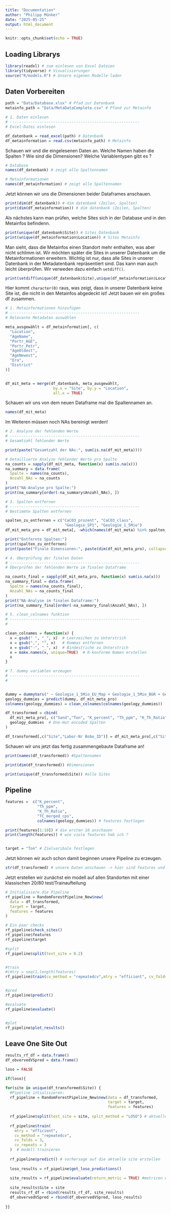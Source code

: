 ```yaml
---
title: "Documentation"
author: "Philipp Münker"
date: "2025-05-25"
output: html_document
---
```


```r
knitr::opts_chunk$set(echo = TRUE)
```

## Loading Librarys 

```r

library(readxl) # zum einlesen von Excel Dateien 
library(tidyverse) # Visualisierungen 
source("R/models.R") # Unsere eigenen Modelle laden 
```

## Daten Vorbereiten 

```r

path = "Data/Database.xlsx" # Pfad zur Datenbank 
metainfo_path = "Data/MetaDataComplete.csv" # Pfand zur Metainfo 

# 1. Daten einlesen
# ---------------------------------------------------------
# Excel-Datei einlesen

df_datenbank = read_excel(path) # Datenbank
df_metainformation = read.csv(metainfo_path) # Metainfo
```
Schauen wir und die eingelesenen Daten an. 
Welche Namen haben die Spalten ? Wie sind die Dimensionen? Welche Variablentypen gibt es ?


```r
# Database 
names(df_datenbank) # zeigt alle Spaltennamen
```


```r
# Metainformationen 
names(df_metainformation) # zeigt alle Spaltennamen
```

Jetzt können wir uns die Dimensionen beider Dataframes anschauen. 
```r

print(dim(df_datenbank)) # dim datenbank (Zeilen, Spalten)
print(dim(df_metainformation)) # dim datenbank (Zeilen, Spalten)
```

Als nächstes kann man prüfen, welche Sites sich in der Database und in den 
Metainfos befindenn. 

```r

print(unique(df_datenbank$Site)) # Sites Datenbank
print(unique(df_metainformation$Location)) # Sites Metainfo 
```
Man sieht, dass die Metainfos einen Standort mehr enthalten, was aber nicht schlimm ist. Wir möchten später die Sites in unserer Datenbank um die Metainformationen erweitern. Wichtig ist nur, dass alle Sites in unserer Datenbank in der Metadatenbank repräsentiert sind. Das kann man auch leicht überprüfen. Wir verweden dazu einfach `setdiff()`. 

```r

print(setdiff(unique(df_datenbank$Site),unique(df_metainformation$Location) )) # 
```
Hier kommt `character(0)` raus, was zeigt, dass in unserer Datenbank keine Site ist, die nicht in den Metainfos abgedeckt ist! 
Jetzt bauen wir ein großes df zusammen. 


```r

# 1. Metainformationen hinzufügen
# ---------------------------------------------------------
# Relevante Metadaten auswählen

meta_ausgewählt = df_metainformation[, c(
  "Location",
  "AgeName",
  "Portr_AGE",
  "Portr_Petr",
  "AgeOldest",
  "AgeNewest",
  "Era",
  "District"
)]


df_mit_meta = merge(df_datenbank, meta_ausgewählt, 
                     by.x = "Site", by.y = "Location", 
                     all.x = TRUE)


```
Schauen wir uns von dem neuen Dataframe mal die Spaltennamen an. 

```r

names(df_mit_meta)

```

Im Weiteren müssen noch NAs bereinigt werden! 

```r
# 2. Analyse der fehlenden Werte
# ---------------------------------------------------------
# Gesamtzahl fehlender Werte

print(paste("Gesamtzahl der NAs:", sum(is.na(df_mit_meta))))

# Detaillierte Analyse fehlender Werte pro Spalte
na_counts = sapply(df_mit_meta, function(x) sum(is.na(x)))
na_summary = data.frame(
  Spalte = names(na_counts),
  Anzahl_NAs = na_counts
)
print("NA-Analyse pro Spalte:")
print(na_summary[order(-na_summary$Anzahl_NAs), ])
```


```r

# 3. Spalten entfernen
# ---------------------------------------------------------
# Bestimmte Spalten entfernen

spalten_zu_entfernen = c("CaCO3_prozent", "CaCO3_class", 
                          "Geologie_SP1", "Geologie_1_5Mio")
df_mit_meta_pro = df_mit_meta[, -which(names(df_mit_meta) %in% spalten_zu_entfernen)]

print("Entfernte Spalten:")
print(spalten_zu_entfernen)
print(paste("Finale Dimensionen:", paste(dim(df_mit_meta_pro), collapse=" x ")))
```

```r
# 4. Überprüfung der finalen Daten
# ---------------------------------------------------------
# Überprüfen der fehlenden Werte im finalen Dataframe

na_counts_final = sapply(df_mit_meta_pro, function(x) sum(is.na(x)))
na_summary_final = data.frame(
  Spalte = names(na_counts_final),
  Anzahl_NAs = na_counts_final
)
print("NA-Analyse im finalen Dataframe:")
print(na_summary_final[order(-na_summary_final$Anzahl_NAs), ])


```


```r
# 5. clean_colnames funktion
# ---------------------------------------------------------
# 

clean_colnames = function(x) {
  x = gsub(" ", "_", x)  # Leerzeichen zu Unterstrich
  x = gsub(",", "", x)   # Kommas entfernen
  x = gsub("-", "_", x)  # Bindestriche zu Unterstrich
  x = make.names(x, unique=TRUE)  # R-konforme Namen erstellen
  x
}

```


```r
# 7. dummy variablen erzeugen 
# ---------------------------------------------------------
# 


dummy = dummyVars(" ~ Geologie_1_5Mio_EU_Map + Geologie_1_5Mio_BGR + Geologie_SP2_Substrat + AgeName + Portr_Petr + Era + District", data = df_mit_meta_pro)
geology_dummies = predict(dummy, df_mit_meta_pro)
colnames(geology_dummies) = clean_colnames(colnames(geology_dummies))

df_transformed = cbind(
  df_mit_meta_pro[, c("Sand","Ton", "K_percent", "Th_ppm", "K_Th_Ratio", "TC_merged_cps")],  # numerische Spalten
  geology_dummies  # One-Hot encoded Spalten
)

df_transformed[,c("Site","Labor-Nr Bobo_ID")] = df_mit_meta_pro[,c("Site","Labor-Nr Bobo_ID")]

```

Schauen wir uns jetzt das fertig zusammengebaute Dataframe an! 


```r

print(names(df_transformed)) #Spaltennamen 

print(dim(df_transformed)) #Dimensionen  

print(unique(df_transformed$Site)) #alle Sites 

```


## Pipeline 

```r
features =  c("K_percent",
              "Th_ppm",
              "K_Th_Ratio",
              "TC_merged_cps",
              colnames(geology_dummies)) # features festlegen 

print(features[1:10]) # die ersten 10 anschauen 
print(length(features)) # wie viele features hab ich ? 


target = "Ton" # Zielvaribale festlegen  
```
Jetzt können wir auch schon damit beginnen unsere Pipeline zu erzeugen. 

```r

str(df_transformed) # unsere Daten anschauen -> hier sind features und Target enthalten ! 

```

Jetzt erstellen wir zunächst ein modell auf allen Standorten mit einer klassischen 20/80 test/Trainaufteilung


```r
# Initialisiere die Pipeline 
rf_pipeline = RandomForestPipeline_New$new(
  data = df_transformed, 
  target = target, 
  features = features
)

# Ein paar checks 
rf_pipeline$check_sites()
rf_pipeline$features
rf_pipeline$target

#split
rf_pipeline$split(test_site = 0.2)


#train
#(mtry = seq(1,length(features)
rf_pipeline$train(cv_method = "repeatedcv",mtry = "efficient", cv_folds = 3, cv_repeats = 3)


#pred
rf_pipeline$predict()

#evaluate 
rf_pipeline$evaluate()


#plot
rf_pipeline$plot_results()


```

## Leave One Site Out 

```r


results_rf_df = data.frame()
df_obvervedVSpred = data.frame()

loso = FALSE

if(loso){

for(site in unique(df_transformed$Site)) {
  #Pipeline intialisieren:
  rf_pipeline = RandomForestPipeline_New$new(data = df_transformed,
                                             target = target,
                                             features = features)
  
  rf_pipeline$split(test_site = site, split_method = "LOSO") # aktuelle site aus dem training auslassen
  
  rf_pipeline$train(
    mtry = "efficient",
    cv_method = "repeatedcv",
    cv_folds = 3,
    cv_repeats = 3
  )  # modell trainieren
  
  rf_pipeline$predict() # vorhersage auf die aktuelle site erstellen
  
  loso_results = rf_pipeline$get_loso_predictions()
  
  site_results = rf_pipeline$evaluate(return_metric = TRUE) #metricen erstellen
  
  site_results$Site = site
  results_rf_df = rbind(results_rf_df, site_results)
  df_obvervedVSpred = rbind(df_obvervedVSpred, loso_results)
  
}}

```





